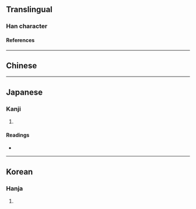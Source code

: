 {{also|噅}}
{{character info}}
==Translingual==

===Han character===
{{Han char|rn=87|rad=爪|as=11|sn=15|four=|canj=BHFR|ids=⿱爲口}}

====References====
{{Han ref|kx=0209.151|dkj=04330|dj=1102.231|hdz=10685.050|uh=5655}}

----

==Chinese==
{{zh-see|噅}}

----

==Japanese==

===Kanji===
{{ja-kanji|grade=|rs=爪11}}

# {{rfdef|ja|sort=爪11}}

====Readings====
* {{ja-readings|on=[[き]] (ki)|kun=[[みにくい]] (minikui), [[そしる]] (soshiru)}}

----

==Korean==

===Hanja===
{{ko-hanja|hangeul=위|rv=wi|mr=wi}}

# {{rfdef|ko|sort=爪11}}